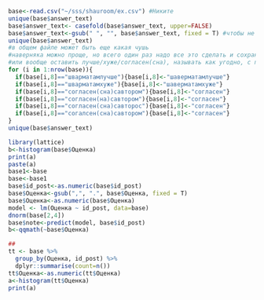 
```r
base<-read.csv("~/sss/shauroom/ex.csv") #Никите
unique(base$answer_text)
base$answer_text<- casefold(base$answer_text, upper=FALSE)
base$answer_text<-gsub(" ", "", base$answer_text, fixed = T) #чтобы не морочиться с пробелами
unique(base$answer_text)
#в общем файле может быть еще какая чушь
#наверняка можно проще, но всего один раз надо все это сделать и сохранить
#или вообще оставить лучше/хуже/согласен(сна), называть как угодно, с пробелами и большими буквами
for (i in 1:nrow(base)){
  if(base[i,8]=="шварматамлучше"){base[i,8]<-"шаверматамлучше"}
  if(base[i,8]=="шварматамхуже"){base[i,8]<-"шаверматамхуже"}
  if(base[i,8]=="согласен(сна)савтором"){base[i,8]<-"согласен"}
  if(base[i,8]=="согласен(на)савтором"){base[i,8]<-"согласен"}
  if(base[i,8]=="согласен(сна)савторос"){base[i,8]<-"согласен"}
  if(base[i,8]=="согалсен(сна)савтором"){base[i,8]<-"согласен"}
}
unique(base$answer_text)

```

```r
library(lattice)
b<-histogram(base$Оценка)
print(a)
paste(a)
base1<-base
base<-base1
base$id_post<-as.numeric(base$id_post)
base$Оценка<-gsub(",", ".", base$Оценка, fixed = T)
base$Оценка<-as.numeric(base$Оценка)
model <- lm(Оценка ~ id_post, data=base)
dnorm(base[2,4])
base$note<-predict(model, base$id_post)
b<-qqmath(~base$Оценка)

##
tt <- base %>%
  group_by(Оценка, id_post) %>%
  dplyr::summarise(count=n())
tt$Оценка<-as.numeric(tt$Оценка)
a<-histogram(tt$Оценка)
print(a)

```

